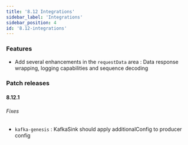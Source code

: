 ```yaml
---
title: '8.12 Integrations'
sidebar_label: 'Integrations'
sidebar_position: 4
id: '8.12-integrations'
---
```


### Features

* Add several enhancements in the `requestData` area : Data response wrapping, logging capabilities and sequence decoding

### Patch releases

#### 8.12.1

###### Fixes

* `kafka-genesis` : KafkaSink should apply additionalConfig to producer config 
